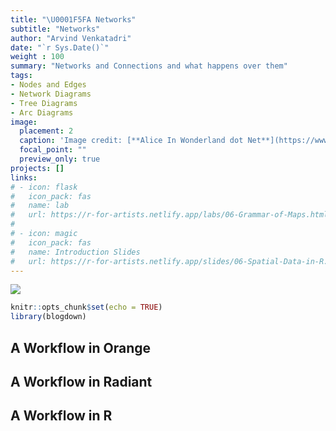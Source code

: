 ```yaml
---
title: "\U0001F5FA Networks"
subtitle: "Networks"
author: "Arvind Venkatadri"
date: "`r Sys.Date()`"
weight : 100
summary: "Networks and Connections and what happens over them"
tags:
- Nodes and Edges
- Network Diagrams
- Tree Diagrams
- Arc Diagrams
image:
  placement: 2
  caption: 'Image credit: [**Alice In Wonderland dot Net**](https://www.alice-in-wonderland.net/)'
  focal_point: ""
  preview_only: true
projects: []
links:
# - icon: flask
#   icon_pack: fas
#   name: lab
#   url: https://r-for-artists.netlify.app/labs/06-Grammar-of-Maps.html
#   
# - icon: magic
#   icon_pack: fas
#   name: Introduction Slides
#   url: https://r-for-artists.netlify.app/slides/06-Spatial-Data-in-R.html
---
```


![](featured.jpg)

```r
knitr::opts_chunk$set(echo = TRUE)
library(blogdown)

```

## A Workflow in Orange


## A Workflow in Radiant


## A Workflow in R
